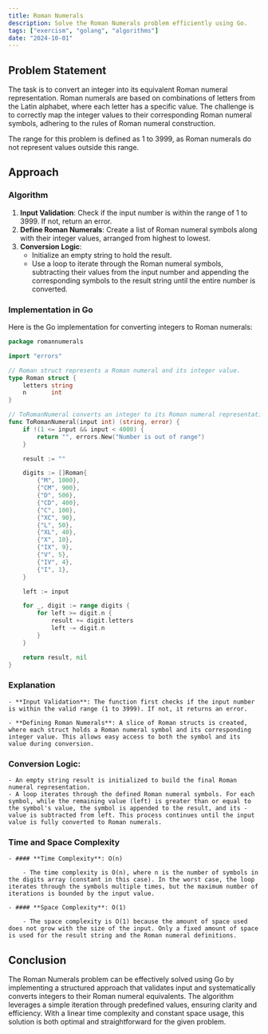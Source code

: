 ```yaml
---
title: Roman Numerals
description: Solve the Roman Numerals problem efficiently using Go.
tags: ["exercism", "golang", "algorithms"]
date: "2024-10-01"
---
```


## Problem Statement

The task is to convert an integer into its equivalent Roman numeral representation. Roman numerals are based on combinations of letters from the Latin alphabet, where each letter has a specific value. The challenge is to correctly map the integer values to their corresponding Roman numeral symbols, adhering to the rules of Roman numeral construction.

The range for this problem is defined as 1 to 3999, as Roman numerals do not represent values outside this range.

## Approach

### Algorithm

1. **Input Validation**: Check if the input number is within the range of 1 to 3999. If not, return an error.
2. **Define Roman Numerals**: Create a list of Roman numeral symbols along with their integer values, arranged from highest to lowest.
3. **Conversion Logic**: 
   - Initialize an empty string to hold the result.
   - Use a loop to iterate through the Roman numeral symbols, subtracting their values from the input number and appending the corresponding symbols to the result string until the entire number is converted.

### Implementation in Go

Here is the Go implementation for converting integers to Roman numerals:

```go
package romannumerals

import "errors"

// Roman struct represents a Roman numeral and its integer value.
type Roman struct {
	letters string
	n       int
}

// ToRomanNumeral converts an integer to its Roman numeral representation.
func ToRomanNumeral(input int) (string, error) {
	if !(1 <= input && input < 4000) {
		return "", errors.New("Number is out of range")
	}

	result := ""

	digits := []Roman{
		{"M", 1000},
		{"CM", 900},
		{"D", 500},
		{"CD", 400},
		{"C", 100},
		{"XC", 90},
		{"L", 50},
		{"XL", 40},
		{"X", 10},
		{"IX", 9},
		{"V", 5},
		{"IV", 4},
		{"I", 1},
	}

	left := input

	for _, digit := range digits {
		for left >= digit.n {
			result += digit.letters
			left -= digit.n
		}
	}

	return result, nil
}
```



### Explanation
    - **Input Validation**: The function first checks if the input number is within the valid range (1 to 3999). If not, it returns an error.

    - **Defining Roman Numerals**: A slice of Roman structs is created, where each struct holds a Roman numeral symbol and its corresponding integer value. This allows easy access to both the symbol and its value during conversion.

### Conversion Logic:

    - An empty string result is initialized to build the final Roman numeral representation.
    - A loop iterates through the defined Roman numeral symbols. For each symbol, while the remaining value (left) is greater than or equal to the symbol's value, the symbol is appended to the result, and its - value is subtracted from left. This process continues until the input value is fully converted to Roman numerals.

### Time and Space Complexity
    - #### **Time Complexity**: O(n)

        - The time complexity is O(n), where n is the number of symbols in the digits array (constant in this case). In the worst case, the loop iterates through the symbols multiple times, but the maximum number of iterations is bounded by the input value.

    - #### **Space Complexity**: O(1)

        - The space complexity is O(1) because the amount of space used does not grow with the size of the input. Only a fixed amount of space is used for the result string and the Roman numeral definitions.

## Conclusion
The Roman Numerals problem can be effectively solved using Go by implementing a structured approach that validates input and systematically converts integers to their Roman numeral equivalents. The algorithm leverages a simple iteration through predefined values, ensuring clarity and efficiency. With a linear time complexity and constant space usage, this solution is both optimal and straightforward for the given problem.